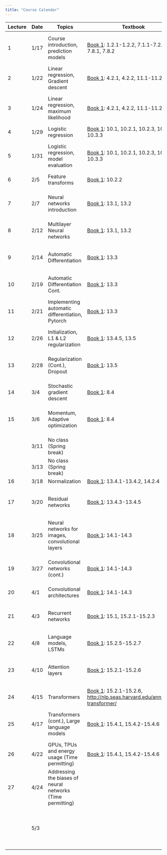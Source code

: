 ```yaml
---
title: "Course Calendar"
---
```


+----------+----------+------------------------------------------------------------+-----------------------------------------------------------------------------------------------------------------------------+---------------------------------------------------------------------------------------------------+-----------------------------------------------------------------------------------------------------------------------------+
| Lecture  | Date     | Topics                                                     | Textbook                                                                                                                    | Materials                                                                                         | Homework                                                                                                                    |
+==========+==========+============================================================+=============================================================================================================================+===================================================================================================+=============================================================================================================================+
| 1        | 1/17     | Course introduction, prediction models                     | [Book 1](https://probml.github.io/pml-book/book1.html): 1.2.1-1.2.2, 7.1.1-7.2.4, 7.8.1, 7.8.2                              | [Notes](../lecture1-background/notes.qmd)                                                         | Homework 1 assigned ([Github](https://github.com/orgs/CS152-Neural-Networks-Fall-2023/repositories)) **Due: 1/25 11:59pm**  |
+----------+----------+------------------------------------------------------------+-----------------------------------------------------------------------------------------------------------------------------+---------------------------------------------------------------------------------------------------+-----------------------------------------------------------------------------------------------------------------------------+
| 2        | 1/22     | Linear regression, Gradient descent                        | [Book 1](https://probml.github.io/pml-book/book1.html): 4.2.1, 4.2.2, 11.1-11.2.4                                           | [Notes](../lecture2-linear-regression/notes.qmd)                                                  |                                                                                                                             |
+----------+----------+------------------------------------------------------------+-----------------------------------------------------------------------------------------------------------------------------+---------------------------------------------------------------------------------------------------+-----------------------------------------------------------------------------------------------------------------------------+
| 3        | 1/24     | Linear regression, maximum likelihood                      | [Book 1](https://probml.github.io/pml-book/book1.html): 4.2.1, 4.2.2, 11.1-11.2.4                                           | [Notes](../lecture2-linear-regression/notes.qmd)                                                  | Homework 2 assigned ([Github](https://github.com/orgs/CS152-Neural-Networks-Fall-2023/repositories)) **Due: 2/1 11:59pm**   |
+----------+----------+------------------------------------------------------------+-----------------------------------------------------------------------------------------------------------------------------+---------------------------------------------------------------------------------------------------+-----------------------------------------------------------------------------------------------------------------------------+
| 4        | 1/29     | Logistic regression                                        | [Book 1](https://probml.github.io/pml-book/book1.html): 10.1, 10.2.1, 10.2.3, 10.3.1-10.3.3                                 | [Notes](../lecture3-logistic-regression/notes.qmd)                                                |                                                                                                                             |
+----------+----------+------------------------------------------------------------+-----------------------------------------------------------------------------------------------------------------------------+---------------------------------------------------------------------------------------------------+-----------------------------------------------------------------------------------------------------------------------------+
| 5        | 1/31     | Logistic regression, model evaluation                      | [Book 1](https://probml.github.io/pml-book/book1.html): 10.1, 10.2.1, 10.2.3, 10.3.1-10.3.3                                 | [Notes](../lecture3-logistic-regression/notes.qmd)                                                | Final project groups assigned **Due: 2/8 11:59pm**                                                                          |
+----------+----------+------------------------------------------------------------+-----------------------------------------------------------------------------------------------------------------------------+---------------------------------------------------------------------------------------------------+-----------------------------------------------------------------------------------------------------------------------------+
| 6        | 2/5      | Feature transforms                                         | [Book 1](https://probml.github.io/pml-book/book1.html): 10.2.2                                                              | [Notes](../lecture4-feature-transforms/notes.qmd)                                                 |                                                                                                                             |
+----------+----------+------------------------------------------------------------+-----------------------------------------------------------------------------------------------------------------------------+---------------------------------------------------------------------------------------------------+-----------------------------------------------------------------------------------------------------------------------------+
| 7        | 2/7      | Neural networks introduction                               | [Book 1](https://probml.github.io/pml-book/book1.html): 13.1, 13.2                                                          | [Notebook](https://colab.research.google.com/drive/1MlFAWYkgI58xjxTYWKJoSdU64xRObyaq?usp=sharing) | Homework 3 assigned ([Github](https://github.com/orgs/CS152-Neural-Networks-Fall-2023/repositories)) **Due: 2/15 11:59pm**  |
+----------+----------+------------------------------------------------------------+-----------------------------------------------------------------------------------------------------------------------------+---------------------------------------------------------------------------------------------------+-----------------------------------------------------------------------------------------------------------------------------+
| 8        | 2/12     | Multilayer Neural networks                                 | [Book 1](https://probml.github.io/pml-book/book1.html): 13.1, 13.2                                                          | [Notes](../lecture5-neural-networks-intro/notes.qmd)                                              |                                                                                                                             |
+----------+----------+------------------------------------------------------------+-----------------------------------------------------------------------------------------------------------------------------+---------------------------------------------------------------------------------------------------+-----------------------------------------------------------------------------------------------------------------------------+
| 9        | 2/14     | Automatic Differentiation                                  | [Book 1](https://probml.github.io/pml-book/book1.html): 13.3                                                                | [Notes](../lecture6-backpropagation/notes.qmd)                                                    | Homework 4 assigned ([Github](https://github.com/orgs/CS152-Neural-Networks-Fall-2023/repositories)) **Due: 2/22 11:59pm**  |
+----------+----------+------------------------------------------------------------+-----------------------------------------------------------------------------------------------------------------------------+---------------------------------------------------------------------------------------------------+-----------------------------------------------------------------------------------------------------------------------------+
| 10       | 2/19     | Automatic Differentiation Cont.                            | [Book 1](https://probml.github.io/pml-book/book1.html): 13.3                                                                | [Notes](../lecture6-backpropagation/notes.qmd)                                                    |                                                                                                                             |
+----------+----------+------------------------------------------------------------+-----------------------------------------------------------------------------------------------------------------------------+---------------------------------------------------------------------------------------------------+-----------------------------------------------------------------------------------------------------------------------------+
| 11       | 2/21     | Implementing automatic differentiation, Pytorch            | [Book 1](https://probml.github.io/pml-book/book1.html): 13.3                                                                | [Notes](../lecture6-backpropagation/notes.qmd)                                                    | Homework 5 assigned ([Github](https://github.com/orgs/CS152-Neural-Networks-Fall-2023/repositories)) **Due: 2/29 11:59pm**  |
+----------+----------+------------------------------------------------------------+-----------------------------------------------------------------------------------------------------------------------------+---------------------------------------------------------------------------------------------------+-----------------------------------------------------------------------------------------------------------------------------+
| 12       | 2/26     | Initialization, L1 & L2 regularization                     | [Book 1](https://probml.github.io/pml-book/book1.html): 13.4.5, 13.5                                                        |                                                                                                   |                                                                                                                             |
+----------+----------+------------------------------------------------------------+-----------------------------------------------------------------------------------------------------------------------------+---------------------------------------------------------------------------------------------------+-----------------------------------------------------------------------------------------------------------------------------+
| 13       | 2/28     | Regularization (Cont.), Dropout                            | [Book 1](https://probml.github.io/pml-book/book1.html): 13.5                                                                |                                                                                                   | Homework 6 assigned ([Github](https://github.com/orgs/CS152-Neural-Networks-Fall-2023/repositories)) **Due: 3/7 11:59pm**   |
+----------+----------+------------------------------------------------------------+-----------------------------------------------------------------------------------------------------------------------------+---------------------------------------------------------------------------------------------------+-----------------------------------------------------------------------------------------------------------------------------+
| 14       | 3/4      | Stochastic gradient descent                                | [Book 1](https://probml.github.io/pml-book/book1.html): 8.4                                                                 |                                                                                                   |                                                                                                                             |
+----------+----------+------------------------------------------------------------+-----------------------------------------------------------------------------------------------------------------------------+---------------------------------------------------------------------------------------------------+-----------------------------------------------------------------------------------------------------------------------------+
| 15       | 3/6      | Momentum, Adaptive optimization                            | [Book 1](https://probml.github.io/pml-book/book1.html): 8.4                                                                 |                                                                                                   | Final project proposal assigned **Due: 3/21 11:59pm**                                                                       |
+----------+----------+------------------------------------------------------------+-----------------------------------------------------------------------------------------------------------------------------+---------------------------------------------------------------------------------------------------+-----------------------------------------------------------------------------------------------------------------------------+
|          | 3/11     | No class (Spring break)                                    |                                                                                                                             |                                                                                                   |                                                                                                                             |
+----------+----------+------------------------------------------------------------+-----------------------------------------------------------------------------------------------------------------------------+---------------------------------------------------------------------------------------------------+-----------------------------------------------------------------------------------------------------------------------------+
|          | 3/13     | No class (Spring break)                                    |                                                                                                                             |                                                                                                   |                                                                                                                             |
+----------+----------+------------------------------------------------------------+-----------------------------------------------------------------------------------------------------------------------------+---------------------------------------------------------------------------------------------------+-----------------------------------------------------------------------------------------------------------------------------+
| 16       | 3/18     | Normalization                                              | [Book 1](https://probml.github.io/pml-book/book1.html): 13.4.1-13.4.2, 14.2.4                                               |                                                                                                   |                                                                                                                             |
+----------+----------+------------------------------------------------------------+-----------------------------------------------------------------------------------------------------------------------------+---------------------------------------------------------------------------------------------------+-----------------------------------------------------------------------------------------------------------------------------+
| 17       | 3/20     | Residual networks                                          | [Book 1](https://probml.github.io/pml-book/book1.html): 13.4.3-13.4.5                                                       |                                                                                                   | Homework 7 assigned ([Github](https://github.com/orgs/CS152-Neural-Networks-Fall-2023/repositories)) **Due: 3/28 11:59pm**  |
+----------+----------+------------------------------------------------------------+-----------------------------------------------------------------------------------------------------------------------------+---------------------------------------------------------------------------------------------------+-----------------------------------------------------------------------------------------------------------------------------+
| 18       | 3/25     | Neural networks for images, convolutional layers           | [Book 1](https://probml.github.io/pml-book/book1.html): 14.1-14.3                                                           |                                                                                                   |                                                                                                                             |
+----------+----------+------------------------------------------------------------+-----------------------------------------------------------------------------------------------------------------------------+---------------------------------------------------------------------------------------------------+-----------------------------------------------------------------------------------------------------------------------------+
| 19       | 3/27     | Convolutional networks (cont.)                             | [Book 1](https://probml.github.io/pml-book/book1.html): 14.1-14.3                                                           |                                                                                                   | Homework 8 assigned ([Github](https://github.com/orgs/CS152-Neural-Networks-Fall-2023/repositories)) **Due: 4/4 11:59pm**   |
+----------+----------+------------------------------------------------------------+-----------------------------------------------------------------------------------------------------------------------------+---------------------------------------------------------------------------------------------------+-----------------------------------------------------------------------------------------------------------------------------+
| 20       | 4/1      | Convolutional architectures                                | [Book 1](https://probml.github.io/pml-book/book1.html): 14.1-14.3                                                           |                                                                                                   |                                                                                                                             |
+----------+----------+------------------------------------------------------------+-----------------------------------------------------------------------------------------------------------------------------+---------------------------------------------------------------------------------------------------+-----------------------------------------------------------------------------------------------------------------------------+
| 21       | 4/3      | Recurrent networks                                         | [Book 1](https://probml.github.io/pml-book/book1.html): 15.1, 15.2.1-15.2.3                                                 |                                                                                                   | Homework 9 assigned ([Github](https://github.com/orgs/CS152-Neural-Networks-Fall-2023/repositories)) **Due: 4/11 11:59pm**  |
+----------+----------+------------------------------------------------------------+-----------------------------------------------------------------------------------------------------------------------------+---------------------------------------------------------------------------------------------------+-----------------------------------------------------------------------------------------------------------------------------+
| 22       | 4/8      | Language models, LSTMs                                     | [Book 1](https://probml.github.io/pml-book/book1.html): 15.2.5-15.2.7                                                       |                                                                                                   |                                                                                                                             |
+----------+----------+------------------------------------------------------------+-----------------------------------------------------------------------------------------------------------------------------+---------------------------------------------------------------------------------------------------+-----------------------------------------------------------------------------------------------------------------------------+
| 23       | 4/10     | Attention layers                                           | [Book 1](https://probml.github.io/pml-book/book1.html): 15.2.1-15.2.6                                                       |                                                                                                   | Homework 10 assigned ([Github](https://github.com/orgs/CS152-Neural-Networks-Fall-2023/repositories)) **Due: 4/18 11:59pm** |
+----------+----------+------------------------------------------------------------+-----------------------------------------------------------------------------------------------------------------------------+---------------------------------------------------------------------------------------------------+-----------------------------------------------------------------------------------------------------------------------------+
| 24       | 4/15     | Transformers                                               | [Book 1](https://probml.github.io/pml-book/book1.html): 15.2.1-15.2.6, <http://nlp.seas.harvard.edu/annotated-transformer/> |                                                                                                   |                                                                                                                             |
+----------+----------+------------------------------------------------------------+-----------------------------------------------------------------------------------------------------------------------------+---------------------------------------------------------------------------------------------------+-----------------------------------------------------------------------------------------------------------------------------+
| 25       | 4/17     | Transformers (cont.), Large language models                | [Book 1](https://probml.github.io/pml-book/book1.html): 15.4.1, 15.4.2-15.4.6                                               |                                                                                                   | Final project check-in assigned **Due: 4/22 11:59pm**                                                                       |
+----------+----------+------------------------------------------------------------+-----------------------------------------------------------------------------------------------------------------------------+---------------------------------------------------------------------------------------------------+-----------------------------------------------------------------------------------------------------------------------------+
| 26       | 4/22     | GPUs, TPUs and energy usage (Time permitting)              | [Book 1](https://probml.github.io/pml-book/book1.html): 15.4.1, 15.4.2-15.4.6                                               |                                                                                                   |                                                                                                                             |
+----------+----------+------------------------------------------------------------+-----------------------------------------------------------------------------------------------------------------------------+---------------------------------------------------------------------------------------------------+-----------------------------------------------------------------------------------------------------------------------------+
| 27       | 4/24     | Addressing the biases of neural networks (Time permitting) |                                                                                                                             |                                                                                                   |                                                                                                                             |
+----------+----------+------------------------------------------------------------+-----------------------------------------------------------------------------------------------------------------------------+---------------------------------------------------------------------------------------------------+-----------------------------------------------------------------------------------------------------------------------------+
|          | 5/3      |                                                            |                                                                                                                             |                                                                                                   | **Final Project Due (11:59pm)**                                                                                             |
|          |          |                                                            |                                                                                                                             |                                                                                                   |                                                                                                                             |
|          |          |                                                            |                                                                                                                             |                                                                                                   | ([Description](../assignments/final-project/outline.qmd))                                                                   |
+----------+----------+------------------------------------------------------------+-----------------------------------------------------------------------------------------------------------------------------+---------------------------------------------------------------------------------------------------+-----------------------------------------------------------------------------------------------------------------------------+